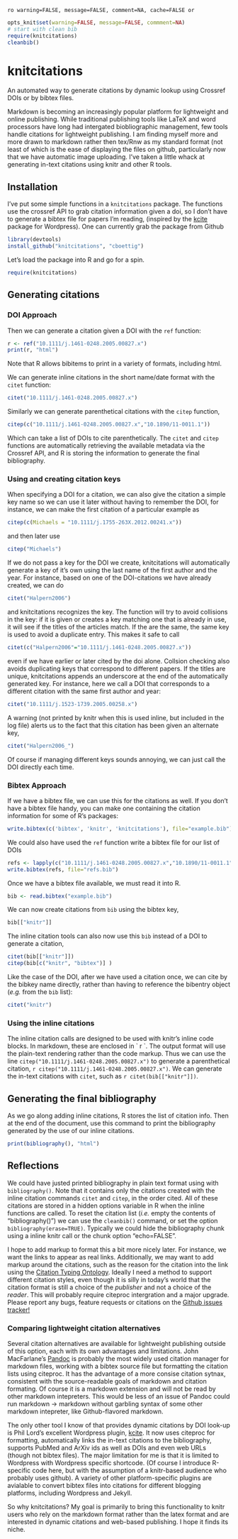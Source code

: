 `ro warning=FALSE, message=FALSE, comment=NA, cache=FALSE or`


```r
opts_knit$set(warning=FALSE, message=FALSE, commment=NA)
# start with clean bib
require(knitcitations)
cleanbib()
````


knitcitations
=============

An automated way to generate citations by dynamic lookup using Crossref DOIs or by bibtex files.


Markdown is becoming an increasingly popular platform for lightweight and online publishing.  While traditional publishing tools like LaTeX and word processors have long had intergated biobliographic management, few tools handle citations for lightweight publishing. I am finding myself more and more drawn to markdown rather then tex/Rnw as my standard format (not least of which is the ease of displaying the files on github, particularly now that we have automatic image uploading.   I've taken a little whack at generating in-text citations using knitr and other R tools. 


## Installation

I've put some simple functions in a `knitcitations` package.  The functions use the crossref API to grab citation information given a doi, so I don't have to generate a bibtex file for papers I'm reading, (inspired by the [kcite](http://wordpress.org/extend/plugins/kcite/) package for Wordpress).  One can currently grab the package from Github

```r
library(devtools)
install_github("knitcitations", "cboettig")
````


Let's load the package into R and go for a spin.  

```r
require(knitcitations)
````

## Generating citations

### DOI Approach

Then we can generate a citation given a DOI with the `ref` function:

```r
r <- ref("10.1111/j.1461-0248.2005.00827.x")
print(r, "html")
````

Note that R allows bibitems to print in a variety of formats, including html.  

We can generate inline citations in the short name/date format with the `citet` function:

```r
citet("10.1111/j.1461-0248.2005.00827.x")
````

Similarly we can generate parenthetical citations with the `citep` function, 

```r
citep(c("10.1111/j.1461-0248.2005.00827.x","10.1890/11-0011.1"))
````

Which can take a list of DOIs to cite parenthetically.  The `citet` and `citep` functions are automatically retrieving the available metadata via the Crossref API, and R is storing the information to generate the final bibliography.  

### Using and creating citation keys 

When specifying a DOI for a citation, we can also give the citation a simple key name so we can use it later without having to remember the DOI, for instance, we can make the first citation of a particular example as

```r
citep(c(Michaels = "10.1111/j.1755-263X.2012.00241.x"))
````

and then later use 

```r
citep("Michaels")
````


If we do not pass a key for the DOI we create, knitcitations will automatically generate a key of it's own using the last name of the first author and the year.  For instance, based on one of the DOI-citations we have already created, we can do

```r
citet("Halpern2006")
````

and knitcitations recognizes the key. The function will try to avoid collisions in the key: if it is given or creates a key matching one that is already in use, it will see if the titles of the articles match.  If the are the same, the same key is used to avoid a duplicate entry. This makes it safe to call

```r
citet(c("Halpern2006"="10.1111/j.1461-0248.2005.00827.x"))
````

even if we have earlier or later cited by the doi alone.  Collsion checking also avoids duplicating keys that correspond to different papers.  If the titles are unique, knitcitations appends an underscore at the end of the automatically generated key.  For instance, here we call a DOI that corresponds to a different citation with the same first author and year:

```r
citet("10.1111/j.1523-1739.2005.00258.x")
````

 A warning (not printed by knitr when this is used inline, but included in the log file) alerts us to the fact that this citation has been given an alternate key,

```r
citet("Halpern2006_")
````

Of course if managing different keys sounds annoying, we can just call the DOI directly each time.  


### Bibtex Approach

If we have a bibtex file, we can use this for the citations as well.  If you don't have a bibtex file handy, you can make one containing the citation information for some of R's packages: 

```r
write.bibtex(c('bibtex', 'knitr', 'knitcitations'), file="example.bib")
````

We could also have used the `ref` function write a bibtex file for our list of DOIs

```r
refs <- lapply(c("10.1111/j.1461-0248.2005.00827.x","10.1890/11-0011.1"), ref)
write.bibtex(refs, file="refs.bib")
```


Once we have a bibtex file available, we must read it into R.   

```r
bib <- read.bibtex("example.bib")
````

We can now create citations from `bib` using the bibtex key,

```r
bib[["knitr"]]
````

The inline citation tools can also now use this `bib` instead of a DOI to generate a citation,

```r
citet(bib[["knitr"]])
citep(bib[c("knitr", "bibtex")] )
````

Like the case of the DOI, after we have used a citation once, we can cite by the bibkey name directly, rather than having to reference the bibentry object (_e.g._ from the `bib` list):

```r
citet("knitr")
````


### Using the inline citations 

The inline citation calls are designed to be used with knitr's inline code blocks.  In markdown, these are enclosed in \` r \`.  The output format will use the plain-text rendering rather than the code markup.  Thus we can use the line `citep("10.1111/j.1461-0248.2005.00827.x")` to generate a parenthetical citation, `r citep("10.1111/j.1461-0248.2005.00827.x")`. We can generate the in-text citations with `citet`, such as `r citet(bib[["knitr"]])`.  



## Generating the final bibliography
As we go along adding inline citations, R stores the list of citation info.  Then at the end of the document, use this command to print the bibliography generated by the use of our inline citations. 

```r
print(bibliography(), "html")
````


## Reflections 

We could have justed printed bibliography in plain text format using with `bibliography()`.  Note that it contains only the citations created with the inline citation commands `citet` and `citep`, in the order cited.  All of these citations are stored in a hidden options variable in R when the inline functions are called.  To reset the citation list (_i.e._ empty the contents of "bibliography()") we can use the `cleanbib()` command, or set the option `bibliography(erase=TRUE)`.  Typically we could hide the bibliography chunk using a inline knitr call or the chunk option "echo=FALSE".   


I hope to add markup to format this a bit more nicely later. For instance, we want the links to appear as real links.  Additionally, we may want to add markup around the citations, such as the reason for the citation into the link using the [Citation Typing Ontology](http://speroni.web.cs.unibo.it/cgi-bin/lode/req.py?req=http:/purl.org/spar/cito). Ideally I need a method to support different citation styles, even though it is silly in today's world that the citation format is still a choice of the *publisher* and not a choice of the *reader*.  This will probably require citeproc intergration and a major upgrade.  Please report any bugs, feature requests or citations on the [Github issues tracker!](https://github.com/cboettig/knitcitations/issues)



### Comparing lightweight citation alternatives

Several citation alternatives are available for lightweight publishing outside of this option, each with its own advantages and limitations.  John MacFarlane's [Pandoc](http://johnmacfarlane.net/pandoc/) is probably the most widely used citation manager for markdown files, working with a bibtex source file but formatting the citation lists using citeproc.  It has the advantage of a more consise citation sytnax, consistent with the source-readable goals of markdown and citation formating.  Of course it is a markdown extension and will not be read by other markdown intepreters.  This would be less of an issue of Pandoc could run markdown -> markdown without garbling syntax of some other markdown intepreter, like Github-flavored markdown. 

The only other tool I know of that provides dynamic citations by DOI look-up is Phil Lord's excellent Wordpress plugin, [kcite](http://wordpress.org/extend/plugins/kcite/).  It now uses citeproc for formatting, automatically links the in-text citations to the bibliography, supports PubMed and ArXiv ids as well as DOIs and even web URLs (though not bibtex files).  The major limitation for me is that it is limited to Wordpress with Wordpress specific shortcode.  (Of course I introduce R-specific code here, but with the assumption of a knitr-based audience who probably uses github).  A variety of other platform-specific plugins are avialable to convert bibtex files into citations
for different blogging platforms, including Wordpress and Jekyll.  

So why knitcitations?   My goal is primarily to bring this functionality to knitr users who rely on the markdown format rather than the latex format and are interested in dynamic citations and web-based publishing.  I hope it finds its niche.  

